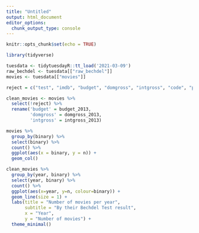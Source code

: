 ```yaml
---
title: "Untitled"
output: html_document
editor_options: 
  chunk_output_type: console
---
```


```r
knitr::opts_chunk$set(echo = TRUE)
```

```r
library(tidyverse)

```

```r

tuesdata <- tidytuesdayR::tt_load('2021-03-09')
raw_bechdel <- tuesdata[["raw_bechdel"]]
movies <- tuesdata[["movies"]]

```


```r
reject = c("test", "imdb", "budget", "domgross", "intgross", "code", "period_code", "decade_code", "imdb_id", "response", "poster", "error")

clean_movies <- movies %>%
  select(!reject) %>%
  rename('budget' = budget_2013,
         'domgross' = domgross_2013,
         'intgross' = intgross_2013)

```


```r

movies %>%
  group_by(binary) %>%
  select(binary) %>%
  count() %>%
  ggplot(aes(x = binary, y = n)) +
  geom_col()

```

```r

clean_movies %>%
  group_by(year, binary) %>%
  select(year, binary) %>%
  count() %>%
  ggplot(aes(x=year, y=n, colour=binary)) +
  geom_line(size = 1) +
  labs(title = "Number of movies per year",
       subtitle = "By their Bechdel Test result",
       x = "Year",
       y = "Number of movies") +
  theme_minimal()  

```


